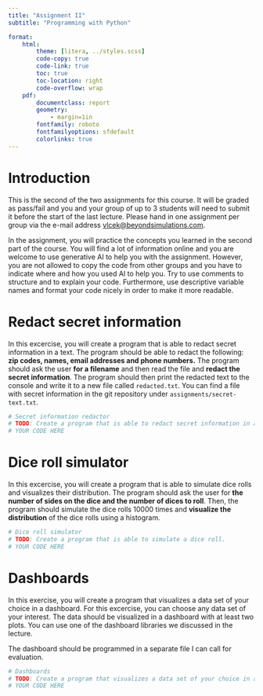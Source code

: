 ```yaml
---
title: "Assignment II"
subtitle: "Programming with Python"

format:
    html:
        theme: [litera, ../styles.scss]
        code-copy: true
        code-link: true
        toc: true
        toc-location: right
        code-overflow: wrap
    pdf:
        documentclass: report
        geometry:
            - margin=1in
        fontfamily: roboto
        fontfamilyoptions: sfdefault
        colorlinks: true
---
```


# Introduction
This is the second of the two assignments for this course. It will be graded as pass/fail and you and your group of up to 3 students will need to submit it before the start of the last lecture. Please hand in one assignment per group via the e-mail address [vlcek@beyondsimulations.com](mailto:vlcek@beyondsimulations.com).

In the assignment, you will practice the concepts you learned in the second part of the course. You will find a lot of information online and you are welcome to use generative AI to help you with the assignment. However, you are not allowed to copy the code from other groups and you have to indicate where and how you used AI to help you. Try to use comments to structure and to explain your code. Furthermore, use descriptive variable names and format your code nicely in order to make it more readable.

# Redact secret information
In this excercise, you will create a program that is able to redact secret information in a text. The program should be able to redact the following: **zip codes, names, email addresses and phone numbers.** The program should ask the user **for a filename** and then read the file and **redact the secret information**. The program should then print the redacted text to the console and write it to a new file called `redacted.txt`. You can find a file with secret information in the git repository under `assignments/secret-text.txt`.

```python
# Secret information redactor
# TODO: Create a program that is able to redact secret information in a text.
# YOUR CODE HERE
```

# Dice roll simulator
In this excercise, you will create a program that is able to simulate dice rolls and visualizes their distribution. The program should ask the user for **the number of sides on the dice and the number of dices to roll**. Then, the program should simulate the dice rolls 10000 times and **visualize the distribution** of the dice rolls using a histogram.

```python
# Dice roll simulator
# TODO: Create a program that is able to simulate a dice roll.
# YOUR CODE HERE
```

# Dashboards

In this exercise, you will create a program that visualizes a data set of your choice in a dashboard. For this excercise, you can choose any data set of your interest. The data should be visualized in a dashboard with at least two plots. You can use one of the dashboard libraries we discussed in the lecture.

:::{.callout-note}

The dashboard should be programmed in a separate file I can call for evaluation.

:::

```python
# Dashboards
# TODO: Create a program that visualizes a data set of your choice in a dashboard.
# YOUR CODE HERE
```
